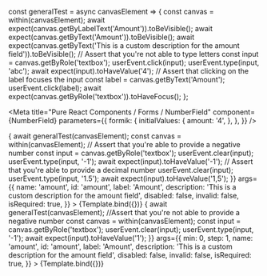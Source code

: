 


const generalTest = async canvasElement => {
  const canvas = within(canvasElement);
  await expect(canvas.getByLabelText('Amount')).toBeVisible();
  await expect(canvas.getByText('Amount')).toBeVisible();
  await expect(canvas.getByText('This is a custom description for the amount field')).toBeVisible();
  // Assert that you're not able to type letters
  const input = canvas.getByRole('textbox');
  userEvent.click(input);
  userEvent.type(input, 'abc');
  await expect(input).toHaveValue('4');
  // Assert that clicking on the label focuses the input
  const label = canvas.getByText('Amount');
  userEvent.click(label);
  await expect(canvas.getByRole('textbox')).toHaveFocus();
};

<Meta
  title="Pure React Components / Forms / NumberField"
  component={NumberField}
  parameters={{
    formik: {
      initialValues: {
        amount: '4',
      },
    },
  }}
/>

<Canvas>
  <Story
    name="Negative/Decimals Enabled"
    decorators={[FormikDecorator]}
    play={async ({canvasElement}) => {
      await generalTest(canvasElement);
      const canvas = within(canvasElement);
      // Assert that you're able to provide a negative number
      const input = canvas.getByRole('textbox');
      userEvent.clear(input);
      userEvent.type(input, '-1');
      await expect(input).toHaveValue('-1');
      // Assert that you're able to provide a decimal number
      userEvent.clear(input);
      userEvent.type(input, '1.5');
      await expect(input).toHaveValue('1,5');
    }}
    args={{
      name: 'amount',
      id: 'amount',
      label: 'Amount',
      description: 'This is a custom description for the amount field',
      disabled: false,
      invalid: false,
      isRequired: true,
    }}
  >
    {Template.bind({})}
  </Story>
  <Story
    name="Negative/Decimals Disabled"
    decorators={[FormikDecorator]}
    play={async ({canvasElement}) => {
      await generalTest(canvasElement);
      //Assert that you're not able to provide a negative number
      const canvas = within(canvasElement);
      const input = canvas.getByRole('textbox');
      userEvent.clear(input);
      userEvent.type(input, '-1');
      await expect(input).toHaveValue('1');
    }}
    args={{
      min: 0,
      step: 1,
      name: 'amount',
      id: 'amount',
      label: 'Amount',
      description: 'This is a custom description for the amount field',
      disabled: false,
      invalid: false,
      isRequired: true,
    }}
  >
    {Template.bind({})}
  </Story>
</Canvas>
